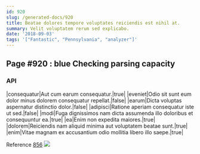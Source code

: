 ```yaml
---
id: 920
slug: /generated-docs/920
title: Beatae dolores tempore voluptates reiciendis est nihil at.
summary: Velit voluptatem rerum sed explicabo.
date: '2018-09-03'
tags: '["Fantastic", "Pennsylvania", "analyzer"]'
---
```

<Partial />

## Page #920 : blue Checking parsing capacity
### API

|consequatur|Aut cum earum consequatur.|true|
|eveniet|Odio sit sunt eum dolor minus dolorem consequatur repellat.|false|
|earum|Dicta voluptas aspernatur distinctio dolor.|false|
|adipisci|Ratione aperiam consequatur iste ut sed.|false|
|modi|Fuga dignissimos nam dicta assumenda illo doloribus et consequuntur ea.|true|
|ea|Enim non expedita maiores.|true|
|dolorem|Reiciendis nam aliquid minima aut voluptatem beatae sunt.|true|
|enim|Vitae magnam ex accusantium odio mollitia libero illo saepe.|true|

Reference [856](/generated-docs/856)
![](/assets/cats-1.jpg)


